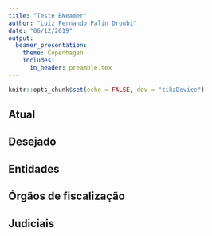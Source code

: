 ```yaml
---
title: "Teste BNeamer"
author: "Luiz Fernando Palin Droubi"
date: "06/12/2019"
output: 
  beamer_presentation:
    theme: Copenhagen
    includes:
      in_header: preamble.tex
---
```


```r
knitr::opts_chunk$set(echo = FALSE, dev = "tikzDevice")
```

## Atual

\begin{center}
\smartdiagram[constellation diagram]{
Pescador, SPU, Município, ICMBIO, BB, INSS, RFB, Capitania 
}
\end{center}

## Desejado {.plain}

\begin{center}

\smartdiagramset{custom/.style={
    arrow tip=latex,
    arrow line width=.5pt,
    module shape=circle,
    font=\tiny,
    text width=1cm,
    circular distance=3cm,
    border color=none,
    additions={
        additional item font=\scriptsize,
        additional item fill color=lightgray!50,
        additional item offset=1.20cm,
        additional item text width=1.5cm,
        additional item width=2cm
        }
    }
}

\smartdiagramset{custom}
\smartdiagramadd[circular diagram:clockwise]
    {
    \textbf{SPU} \\ TAUS,
    \textbf{Munic\'{i}pio} \\ Nada a opor,
    \textbf{ICMBio} \\ Nada a opor,
    \textbf{BB} \\ Comprova\c{c}\~{a}o servidor p\'{u}blico,
    \textbf{INSS} \\  CNIS ,
    \textbf{RFB} \\ CEI,
    \textbf{Capitania} \\ Carteira POP e Reg. Embarcação}
    {right of module7/ Pescador}

\end{center}

## Entidades

\begin{block}{Entidades Envolvidas}
\begin{enumerate}
  \item Associação de Pescadores;
  \item Associações Municipais;
  \item Sindicatos;
  \item Colônias de Pescadores;
  \item Universidades
  \item SEBRAE
\end{enumerate}
\end{block}


## Órgãos de fiscalização

\begin{exampleblock}{\'{O}rg\~{a}os de Fiscaliza\c{c}\~{a}o}
\begin{enumerate}
  \item Ministério Público Estadual;
  \item Ministério Público Federal;
  \item IBAMA;
  \item IMA;
  \item Polícia Ambiental;
  \item Polícia Federal;
  \item Meio Ambiente Municipal
\end{enumerate}
\end{exampleblock}


## Judiciais

\begin{alertblock}{Demandas de Natureza Jurídica}
\begin{enumerate}
  \item Poder Judiciário Estadual e Federal
\end{enumerate}
\end{alertblock}
